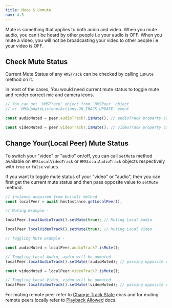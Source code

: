 ```yaml
---
title: Mute & Unmute
nav: 4.5
---
```


Mute is something that applies to both audio and video. When you mute audio, you can't be heard by other people i.e your audio is OFF. When you mute a video, you will not be broadcasting your video to other people i.e your video is OFF.

## Check Mute Status

Current Mute Status of any `HMSTrack` can be checked by calling `isMute` method on it.

In most of the cases, You would need current mute status to toggle mute and render correct mic and camera icons.

```js
// You can get `HMSTrack` object from `HMSPeer` object
// or `HMSUpdateListenerActions.ON_TRACK_UPDATE` event

const audioMuted = peer.audioTrack?.isMute(); // audioTrack property can be undefined

const videoMuted = peer.videoTrack?.isMute(); // videoTrack property can be undefined
```

## Change Your(Local Peer) Mute Status

To switch your "video" or "audio" on/off, you can call `setMute` method available on `HMSLocalVideoTrack` or `HMSLocalAudioTrack` objects respectively with `true` or `false` values.

If you want to toggle mute status of your "video" or "audio", then you can first get the current mute status and then pass opposite value to `setMute` method.

```js
// instance acquired from build() method
const localPeer = await hmsInstance.getLocalPeer();

// Muting Example -

localPeer.localAudioTrack().setMute(true); // Muting Local Audio

localPeer.localVideoTrack().setMute(true); // Muting Local Video

// Toggling Mute Example -

const audioMuted = localPeer.audioTrack?.isMute();

// Toggling Local Audio, audio will be unmuted
localPeer.localAudioTrack().setMute(!audioMuted); // passing opposite value of audioMuted

const videoMuted = localPeer.videoTrack?.isMute();

// Toggling Local Video, video will be unmuted
localPeer.localVideoTrack().setMute(!videoMuted); // passing opposite value of videoMuted
```

For muting remote peer refer to [Change Track State](/react-native/v2/how--to-guides/interact-with-room/track/remote-mute) docs and for muting remote peers locally refer to [Playback Allowed](/react-native/v2/how--to-guides/interact-with-room/track/playback-allowed) docs.
